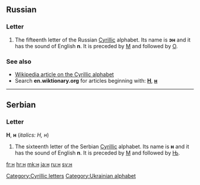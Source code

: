 {{also|Appendix:Variations of "h"|Appendix:Variations of "n"}}
==Russian==

===Letter===
{{infl|ru|letter|lower case||upper case|Н}}

# The fifteenth letter of the Russian [[Cyrillic]] alphabet. Its name is '''эн''' {{IPAchar|(ɛn)}} and it has the sound of English '''n'''. It is preceded by [[м|М]] and followed by [[о|О]].

===See also===
* [[w:Cyrillic alphabet|Wikipedia article on the Cyrillic alphabet]]
* Search '''en.wiktionary.org''' for articles beginning with: '''[http://en.wiktionary.org/w/index.php?title=Special%3AAllpages&from=%D0%9D&namespace=0 Н]''', '''[http://en.wiktionary.org/w/index.php?title=Special%3AAllpages&from=%D0%BD&namespace=0 н]'''

----

==Serbian==

===Letter===
'''Н''', '''н''' (''italics: Н, н'')

# The sixteenth letter of the Serbian [[Cyrillic]] alphabet. Its name is '''н''' and it has the sound of English '''n'''. It is preceded by [[м|М]] and followed by [[њ|Њ]].

[[Category:Cyrillic letters]]
[[Category:Ukrainian alphabet]]

[[fr:н]]
[[hr:н]]
[[mk:н]]
[[ja:н]]
[[ru:н]]
[[sv:н]]
